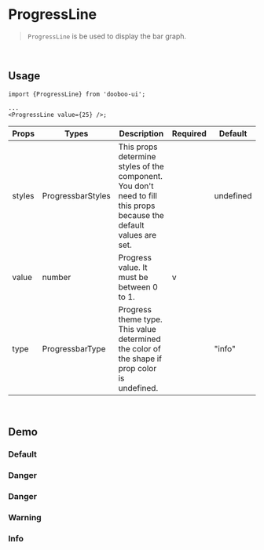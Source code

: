 
<Meta title="Components/ProgressLine" />

# ProgressLine

> `ProgressLine` is be used to display the bar graph.

<br />

## Usage

```tsx
import {ProgressLine} from 'dooboo-ui';

...
<ProgressLine value={25} />;
```

| Props  | Types             | Description                                                                                                         | Required | Default   |
| ------ | ----------------- | ------------------------------------------------------------------------------------------------------------------- | -------- | --------- |
| styles | ProgressbarStyles | This props determine styles of the component. You don't need to fill this props because the default values are set. |          | undefined |
| value  | number            | Progress value. It must be between 0 to 1.                                                                          | v        |           |
| type   | ProgressbarType   | Progress theme type. This value determined the color of the shape if prop color is undefined.                       |          | "info"    |

<br />

## Demo

### Default

<DoobooProvider>
  <Default />
</DoobooProvider>

### Danger

<DoobooProvider>
  <Default type="success"/>
</DoobooProvider>

### Danger

<DoobooProvider>
  <Default type="danger"/>
</DoobooProvider>

### Warning

<DoobooProvider>
  <Default type="warning"/>
</DoobooProvider>

### Info

<DoobooProvider>
  <Default type="info"/>
</DoobooProvider>
